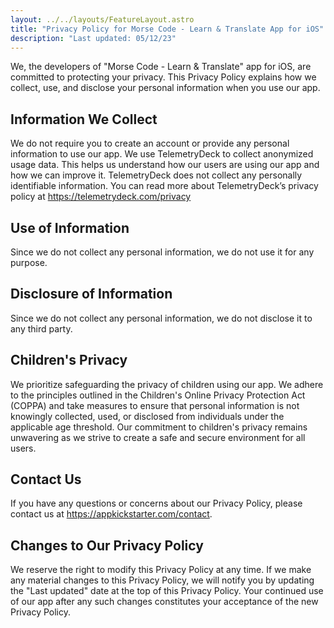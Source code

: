 ```yaml
---
layout: ../../layouts/FeatureLayout.astro
title: "Privacy Policy for Morse Code - Learn & Translate App for iOS"
description: "Last updated: 05/12/23"
---
```


We, the developers of "Morse Code - Learn & Translate" app for iOS, are committed to protecting your privacy. 
This Privacy Policy explains how we collect, use, and disclose your personal information when you use our app.

## Information We Collect

We do not require you to create an account or provide any personal information to use our app. 
We use TelemetryDeck to collect anonymized usage data. 
This helps us understand how our users are using our app and how we can improve it. 
TelemetryDeck does not collect any personally identifiable information. 
You can read more about TelemetryDeck’s privacy policy at https://telemetrydeck.com/privacy

## Use of Information

Since we do not collect any personal information, we do not use it for any purpose.

## Disclosure of Information

Since we do not collect any personal information, we do not disclose it to any third party.

## Children's Privacy

We prioritize safeguarding the privacy of children using our app. 
We adhere to the principles outlined in the Children's Online Privacy Protection Act (COPPA) and take measures to ensure that personal information is not knowingly collected, used, or disclosed from individuals under the applicable age threshold. 
Our commitment to children's privacy remains unwavering as we strive to create a safe and secure environment for all users.

## Contact Us

If you have any questions or concerns about our Privacy Policy, please contact us at https://appkickstarter.com/contact.

## Changes to Our Privacy Policy

We reserve the right to modify this Privacy Policy at any time. If we make any material changes to this Privacy Policy, we will notify you by updating the "Last updated" date at the top of this Privacy Policy. Your continued use of our app after any such changes constitutes your acceptance of the new Privacy Policy.